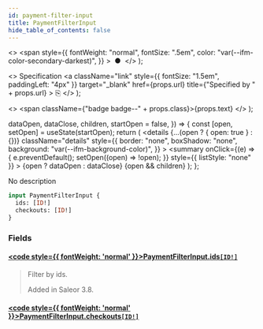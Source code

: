 ```yaml
---
id: payment-filter-input
title: PaymentFilterInput
hide_table_of_contents: false
---
```


  <>
    <span
      style={{
        fontWeight: "normal",
        fontSize: ".5em",
        color: "var(--ifm-color-secondary-darkest)",
      }}
    >
      &nbsp;●&nbsp;
    </span>
  </>
);

  <>
    Specification
    <a
      className="link"
      style={{ fontSize: "1.5em", paddingLeft: "4px" }}
      target="\_blank"
      href={props.url}
      title={"Specified by " + props.url}
    >
      ⎘
    </a>
  </>
);

  <>
    <span className={"badge badge--" + props.class}>{props.text}</span>
  </>
);


  dataOpen,
  dataClose,
  children,
  startOpen = false,
}) => {
  const [open, setOpen] = useState(startOpen);
  return (
    <details
      {...(open ? { open: true } : {})}
      className="details"
      style={{
        border: "none",
        boxShadow: "none",
        background: "var(--ifm-background-color)",
      }}
    >
      <summary
        onClick={(e) => {
          e.preventDefault();
          setOpen((open) => !open);
        }}
        style={{ listStyle: "none" }}
      >
        {open ? dataOpen : dataClose}
      </summary>
      {open && children}
    </details>
  );
};

No description

```graphql
input PaymentFilterInput {
  ids: [ID!]
  checkouts: [ID!]
}
```

### Fields

#### [<code style={{ fontWeight: 'normal' }}>PaymentFilterInput.<b>ids</b></code>](#)<Bullet />[`[ID!]`](../../../api-storefront/miscellaneous/scalars/id) <Badge class="secondary" text="list"/> <Badge class="secondary" text="scalar"/>

> Filter by ids.
>
> Added in Saleor 3.8.

#### [<code style={{ fontWeight: 'normal' }}>PaymentFilterInput.<b>checkouts</b></code>](#)<Bullet />[`[ID!]`](../../../api-storefront/miscellaneous/scalars/id) <Badge class="secondary" text="list"/> <Badge class="secondary" text="scalar"/>

>
